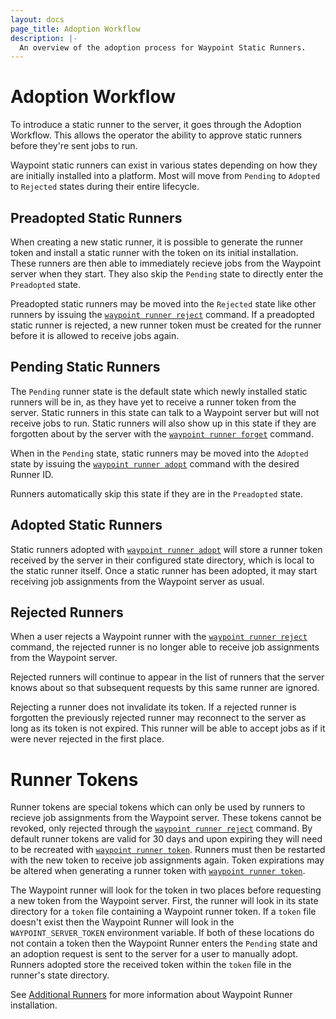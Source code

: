 ```yaml
---
layout: docs
page_title: Adoption Workflow
description: |-
  An overview of the adoption process for Waypoint Static Runners.
---
```


# Adoption Workflow

To introduce a static runner to the server, it goes through the Adoption Workflow.
This allows the operator the ability to approve static runners before they're sent jobs to
run.

Waypoint static runners can exist in various states depending on how they are
initially installed into a platform. Most will move from `Pending` to
`Adopted` to `Rejected` states during their entire lifecycle.

## Preadopted Static Runners

When creating a new static runner, it is possible to generate the runner token and install
a static runner with the token on its initial installation. These runners are then
able to immediately recieve jobs from the Waypoint server when they start.
They also skip the `Pending` state to directly enter the `Preadopted` state.

Preadopted static runners may be moved into the `Rejected` state like other runners by
issuing the [`waypoint runner reject`](/commands/runner-reject) command. If a preadopted
static runner is rejected, a new runner token must be created for the runner before it
is allowed to receive jobs again.

## Pending Static Runners

The `Pending` runner state is the default state which newly installed static runners
will be in, as they have yet to receive a runner token from the server. Static runners
in this state can talk to a Waypoint server but will not receive jobs to run.
Static runners will also show up in this state if they are forgotten about by the server with
the [`waypoint runner forget`](/commands/runner-forget) command.

When in the `Pending` state, static runners may be moved into the `Adopted` state by
issuing the [`waypoint runner adopt`](/commands/runner-adopt) command with the
desired Runner ID.

Runners automatically skip this state if they are in the `Preadopted` state.

## Adopted Static Runners

Static runners adopted with [`waypoint runner adopt`](/commands/runner-adopt) will
store a runner token received by the server in their configured state
directory, which is local to the static runner itself. Once a static runner has been
adopted, it may start receiving job assignments from the Waypoint server as usual.

## Rejected Runners

When a user rejects a Waypoint runner with the
[`waypoint runner reject`](/commands/runner-reject) command, the rejected runner
is no longer able to receive job assignments from the Waypoint server.

Rejected runners will continue to appear in the list of runners that the server
knows about so that subsequent requests by this same runner are ignored.

Rejecting a runner does not invalidate its token. If a rejected runner is
forgotten the previously rejected runner may reconnect to the server as long as
its token is not expired. This runner will be able to accept jobs as if it were
never rejected in the first place.

# Runner Tokens

Runner tokens are special tokens which can only be used by runners to recieve
job assignments from the Waypoint server. These tokens cannot be revoked, only
rejected through the [`waypoint runner reject`](/commands/runner-reject)
command. By default runner tokens are valid for 30 days and upon expiring they
will need to be recreated with [`waypoint runner token`](/commands/runner-token).
Runners must then be restarted with the new token to receive job assignments
again. Token expirations may be altered when generating a runner token with
[`waypoint runner token`](/commands/runner-token).

The Waypoint runner will look for the token in two places before requesting a
new token from the Waypoint server. First, the runner will look in its state
directory for a `token` file containing a Waypoint runner token. If a `token`
file doesn't exist then the Waypoint Runner will look in the
`WAYPOINT_SERVER_TOKEN` environment variable. If both of these locations do not
contain a token then the Waypoint Runner enters the `Pending` state and an
adoption request is sent to the server for a user to manually adopt. Runners
adopted store the received token within the `token` file in the runner's state
directory.

See [Additional Runners](/docs/runner/run-manual) for more information about
Waypoint Runner installation.
